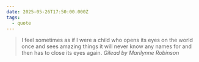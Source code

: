 ```yaml
---
date: 2025-05-26T17:50:00.000Z
tags:
  - quote
---
```

> I feel sometimes as if I were a child who opens its eyes on the world once and sees amazing things it will never know any names for and then has to close its eyes again.
> <cite><i>Gilead</i> by Marilynne Robinson</cite>

